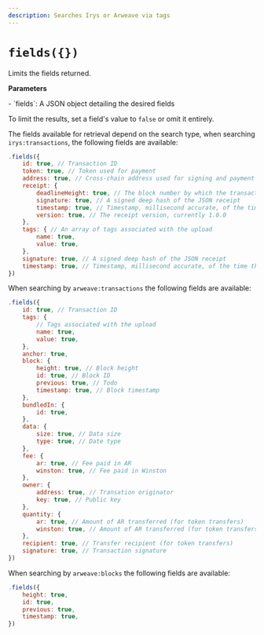 ```yaml
---
description: Searches Irys or Arweave via tags
---
```



# `fields({})`

Limits the fields returned.

**Parameters**

<div className="-mt-6" />- `fields`: A JSON object detailing the desired fields

To limit the results, set a field's value to `false` or omit it entirely.

The fields available for retrieval depend on the search type, when searching `irys:transactions`, the following fields are available:

```js
.fields({
	id: true, // Transaction ID
	token: true, // Token used for payment
	address: true, // Cross-chain address used for signing and payment
	receipt: {
		deadlineHeight: true, // The block number by which the transaction must be finalized on Arweave
		signature: true, // A signed deep hash of the JSON receipt
		timestamp: true, // Timestamp, millisecond accurate, of the time the uploaded was verified
		version: true, // The receipt version, currently 1.0.0
	},
	tags: { // An array of tags associated with the upload
		name: true,
		value: true,
	},
	signature: true, // A signed deep hash of the JSON receipt
	timestamp: true, // Timestamp, millisecond accurate, of the time the uploaded was verified
})
```

When searching by `arweave:transactions` the following fields are available:


```js
.fields({
	id: true, // Transaction ID
	tags: {
		// Tags associated with the upload
		name: true,
		value: true,
	},
	anchor: true,
	block: {
		height: true, // Block height
		id: true, // Block ID
		previous: true, // Todo
		timestamp: true, // Block timestamp
	},
	bundledIn: {
		id: true,
	},
	data: {
		size: true, // Data size
		type: true, // Date type
	},
	fee: {
		ar: true, // Fee paid in AR
		winston: true, // Fee paid in Winston
	},
	owner: {
		address: true, // Transation originator
		key: true, // Public key
	},
	quantity: {
		ar: true, // Amount of AR transferred (for token transfers)
		winston: true, // Amount of AR transferred (for token transfers)
	},
	recipient: true, // Transfer recipient (for token transfers)
	signature: true, // Transaction signature
})
```

When searching by `arweave:blocks` the following fields are available:

```js
.fields({
	height: true,
	id: true,
	previous: true,
	timestamp: true,
})
```
